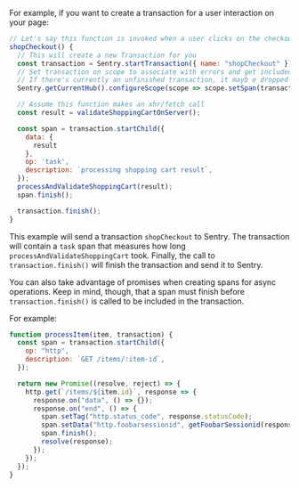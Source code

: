 For example, if you want to create a transaction for a user interaction on your page:

```javascript
// Let's say this function is invoked when a user clicks on the checkout button of your shop
shopCheckout() {
  // This will create a new Transaction for you
  const transaction = Sentry.startTransaction({ name: "shopCheckout" });
  // Set transaction on scope to associate with errors and get included span instrumentation
  // If there's currently an unfinished transaction, it mayb e dropped
  Sentry.getCurrentHub().configureScope(scope => scope.setSpan(transaction));

  // Assume this function makes an xhr/fetch call
  const result = validateShoppingCartOnServer();

  const span = transaction.startChild({
    data: {
      result
    },
    op: 'task',
    description: `processing shopping cart result`,
  });
  processAndValidateShoppingCart(result);
  span.finish();

  transaction.finish();
}
```

This example will send a transaction `shopCheckout` to Sentry. The transaction will contain a `task` span that measures how long `processAndValidateShoppingCart` took. Finally, the call to `transaction.finish()` will finish the transaction and send it to Sentry.

You can also take advantage of promises when creating spans for async operations. Keep in mind, though, that a span must finish before `transaction.finish()` is called to be included in the transaction.

For example:

```javascript
function processItem(item, transaction) {
  const span = transaction.startChild({
    op: "http",
    description: `GET /items/:item-id`,
  });

  return new Promise((resolve, reject) => {
    http.get(`/items/${item.id}`, response => {
      response.on("data", () => {});
      response.on("end", () => {
        span.setTag("http.status_code", response.statusCode);
        span.setData("http.foobarsessionid", getFoobarSessionid(response));
        span.finish();
        resolve(response);
      });
    });
  });
}
```
